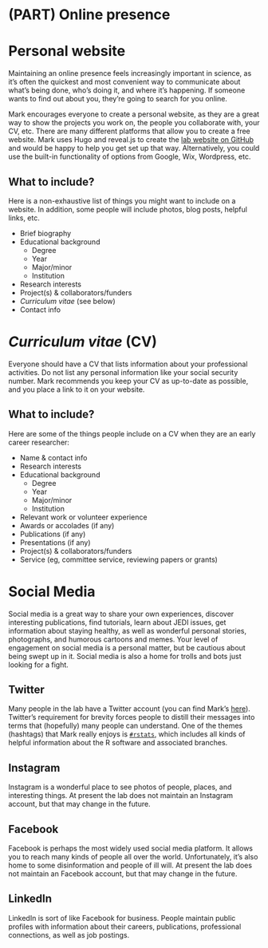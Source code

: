 # (PART) Online presence {-}

# Personal website

Maintaining an online presence feels increasingly important in science, as it's often the quickest and most convenient way to communicate about what's being done, who's doing it, and where it's happening. If someone wants to find out about you, they're going to search for you online.

Mark encourages everyone to create a personal website, as they are a great way to show the projects you work on, the people you collaborate with, your CV, etc. There are many different platforms that allow you to create a free website. Mark uses Hugo and reveal.js to create the [lab website on GitHub](https://github.com/scheuerell-lab/website) and would be happy to help you get set up that way. Alternatively, you could use the built-in functionality of options from Google, Wix, Wordpress, etc.


## What to include?

Here is a non-exhaustive list of things you might want to include on a website. In addition, some people will include photos, blog posts, helpful links, etc.

* Brief biography  
* Educational background  
    - Degree  
    - Year  
    - Major/minor  
    - Institution  
* Research interests  
* Project(s) & collaborators/funders  
* *Curriculum vitae* (see below)  
* Contact info


# *Curriculum vitae* (CV)

Everyone should have a CV that lists information about your professional activities. Do not list any personal information like your social security number. Mark recommends you keep your CV as up-to-date as possible, and you place a link to it on your website.


## What to include?

Here are some of the things people include on a CV when they are an early career researcher:

* Name & contact info  
* Research interests  
* Educational background  
    - Degree  
    - Year  
    - Major/minor  
    - Institution  
* Relevant work or volunteer experience  
* Awards or accolades (if any)
* Publications (if any)
* Presentations (if any)
* Project(s) & collaborators/funders  
* Service (eg, committee service, reviewing papers or grants)


# Social Media

Social media is a great way to share your own experiences, discover interesting publications, find tutorials, learn about JEDI issues, get information about staying healthy, as well as wonderful personal stories, photographs, and humorous cartoons and memes. Your level of engagement on social media is a personal matter, but be cautious about being swept up in it. Social media is also a home for trolls and bots just looking for a fight.

## Twitter

Many people in the lab have a Twitter account (you can find Mark's [here](https://twitter.com/mark_scheuerell)). Twitter's requirement for brevity forces people to distill their messages into terms that (hopefully) many people can understand. One of the themes (hashtags) that Mark really enjoys is [`#rstats`](https://twitter.com/search?q=%23rstats&src=typed_query&f=live), which includes all kinds of helpful information about the R software and associated branches.

## Instagram

Instagram is a wonderful place to see photos of people, places, and interesting things. At present the lab does not maintain an Instagram account, but that may change in the future. 

## Facebook

Facebook is perhaps the most widely used social media platform. It allows you to reach many kinds of people all over the world. Unfortunately, it's also home to some disinformation and people of ill will. At present the lab does not maintain an Facebook account, but that may change in the future. 

## LinkedIn

LinkedIn is sort of like Facebook for business. People maintain public profiles with information about their careers, publications, professional connections, as well as job postings.




